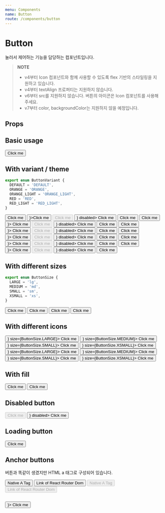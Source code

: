 ```yaml
---
menu: Components
name: Button
route: /components/button
---
```



# Button

눌러서 제어하는 기능을 담당하는 컴포넌트입니다.

> **NOTE**
>
> - v4부터 Icon 컴포넌트와 함께 사용할 수 있도록 flex 기반의 스타일링을 지원하고 있습니다.
> - v4부터 textAlign 프로퍼티는 지원하지 않습니다.
> - v6부터 src를 지원하지 않습니다. 버튼의 아이콘은 Icon 컴포넌트를 사용해주세요.
> - v7부터 color, backgroundColor는 지원하지 않을 예정입니다.

## Props

<PropsTable of={Button} />

## Basic usage

<Playground>
  <Button>Click me</Button>
</Playground>

## With variant / theme

```ts
export enum ButtonVariant {
  DEFAULT = 'DEFAULT',
  ORANGE = 'ORANGE',
  ORANGE_LIGHT = 'ORANGE_LIGHT',
  RED = 'RED',
  RED_LIGHT = 'RED_LIGHT',
}
```

<Playground>
  <PlayGroundContainer>
    <Button>Click me</Button>
    <Button leftIcon={<Icon.Add />}>Click me</Button>
    <Button disabled>Click me</Button>
    <Button leftIcon={<Icon.Add />} disabled>
      Click me
    </Button>
    <Button loading>Click me</Button>
  </PlayGroundContainer>
  <PlayGroundContainer theme={Theme.dark}>
    <Button theme={Theme.dark}>Click me</Button>
    <Button theme={Theme.dark} leftIcon={<Icon.Add />}>
      Click me
    </Button>
    <Button theme={Theme.dark} disabled>
      Click me
    </Button>
    <Button theme={Theme.dark} leftIcon={<Icon.Add />} disabled>
      Click me
    </Button>
    <Button theme={Theme.dark} loading>
      Click me
    </Button>
  </PlayGroundContainer>
  <PlayGroundContainer>
    <Button variant={ButtonVariant.ORANGE}>Click me</Button>
    <Button variant={ButtonVariant.ORANGE} leftIcon={<Icon.Add />}>
      Click me
    </Button>
    <Button variant={ButtonVariant.ORANGE} disabled>
      Click me
    </Button>
    <Button variant={ButtonVariant.ORANGE} leftIcon={<Icon.Add />} disabled>
      Click me
    </Button>
    <Button variant={ButtonVariant.ORANGE} loading>
      Click me
    </Button>
  </PlayGroundContainer>
  <PlayGroundContainer>
    <Button variant={ButtonVariant.ORANGE_LIGHT}>Click me</Button>
    <Button variant={ButtonVariant.ORANGE_LIGHT} leftIcon={<Icon.Add />}>
      Click me
    </Button>
    <Button variant={ButtonVariant.ORANGE_LIGHT} disabled>
      Click me
    </Button>
    <Button variant={ButtonVariant.ORANGE_LIGHT} leftIcon={<Icon.Add />} disabled>
      Click me
    </Button>
    <Button variant={ButtonVariant.ORANGE_LIGHT} loading>
      Click me
    </Button>
  </PlayGroundContainer>
  <PlayGroundContainer>
    <Button variant={ButtonVariant.RED}>Click me</Button>
    <Button variant={ButtonVariant.RED} leftIcon={<Icon.Add />}>
      Click me
    </Button>
    <Button variant={ButtonVariant.RED} disabled>
      Click me
    </Button>
    <Button variant={ButtonVariant.RED} leftIcon={<Icon.Add />} disabled>
      Click me
    </Button>
    <Button variant={ButtonVariant.RED} loading>
      Click me
    </Button>
  </PlayGroundContainer>
  <PlayGroundContainer>
    <Button variant={ButtonVariant.RED_LIGHT}>Click me</Button>
    <Button variant={ButtonVariant.RED_LIGHT} leftIcon={<Icon.Add />}>
      Click me
    </Button>
    <Button variant={ButtonVariant.RED_LIGHT} disabled>
      Click me
    </Button>
    <Button variant={ButtonVariant.RED_LIGHT} leftIcon={<Icon.Add />} disabled>
      Click me
    </Button>
    <Button variant={ButtonVariant.RED_LIGHT} loading>
      Click me
    </Button>
  </PlayGroundContainer>
</Playground>

## With different sizes

```ts
export enum ButtonSize {
  LARGE = 'lg',
  MEDIUM = 'md',
  SMALL = 'sm',
  XSMALL = 'xs',
}
```

<Playground>
  <PlayGroundContainer>
    <Button size={ButtonSize.LARGE}>Click me</Button>
    <Button size={ButtonSize.MEDIUM}>Click me</Button>
    <Button size={ButtonSize.SMALL}>Click me</Button>
    <Button size={ButtonSize.XSMALL}>Click me</Button>
  </PlayGroundContainer>
</Playground>

## With different icons

<Playground>
  <PlayGroundContainer>
    <Button leftIcon={<Icon.Heart />} size={ButtonSize.LARGE}>
      Click me
    </Button>
    <Button leftIcon={<Icon.Heart />} size={ButtonSize.MEDIUM}>
      Click me
    </Button>
    <Button leftIcon={<Icon.Heart />} size={ButtonSize.SMALL}>
      Click me
    </Button>
    <Button leftIcon={<Icon.Heart />} size={ButtonSize.XSMALL}>
      Click me
    </Button>
  </PlayGroundContainer>
  <PlayGroundContainer>
    <Button rightIcon={<Icon.HeartOutline />} size={ButtonSize.LARGE}>
      Click me
    </Button>
    <Button rightIcon={<Icon.HeartOutline />} size={ButtonSize.MEDIUM}>
      Click me
    </Button>
    <Button rightIcon={<Icon.HeartOutline />} size={ButtonSize.SMALL}>
      Click me
    </Button>
    <Button rightIcon={<Icon.HeartOutline />} size={ButtonSize.XSMALL}>
      Click me
    </Button>
  </PlayGroundContainer>
</Playground>

## With fill

<Playground>
  <PlayGroundContainer>
    <Button>Click me</Button>
    <Button fill>Click me</Button>
  </PlayGroundContainer>
</Playground>

## Disabled button

<Playground>
  <PlayGroundContainer>
    <Button disabled>Click me</Button>
    <Button rightIcon={<Icon.Heart />} disabled>
      Click me
    </Button>
  </PlayGroundContainer>
</Playground>

## Loading button

<Playground>
  <Button loading>Click me</Button>
</Playground>

## Anchor buttons

버튼과 똑같이 생겼지만 HTML a 태그로 구성되어 있습니다.

<Playground>
  <PlayGroundContainer>
    <Button href="/" target="_blank">
      Native A Tag
    </Button>
    <Button to="/" target="_blank">
      Link of React Router Dom
    </Button>
  </PlayGroundContainer>
  <PlayGroundContainer>
    <Button href="/" target="_blank" disabled>
      Native A Tag
    </Button>
    <Button to="/" target="_blank" disabled>
      Link of React Router Dom
    </Button>
  </PlayGroundContainer>
</Playground>

##

<Playground>
  <PlayGroundContainer>
    <Button size="xs" variant="default" theme={Theme.dark} leftIcon={<Icon.Heart />}>
      Click me
    </Button>
  </PlayGroundContainer>
</Playground>
